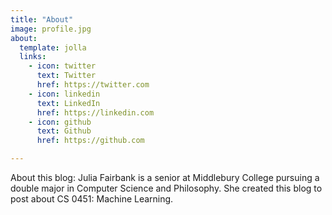 ```yaml
---
title: "About"
image: profile.jpg
about:
  template: jolla
  links:
    - icon: twitter
      text: Twitter
      href: https://twitter.com
    - icon: linkedin
      text: LinkedIn
      href: https://linkedin.com
    - icon: github
      text: Github
      href: https://github.com

---
```


About this blog: Julia Fairbank is a senior at Middlebury College pursuing a double major in Computer Science and Philosophy. She created this blog to post about CS 0451: Machine Learning.
